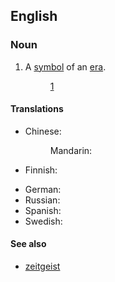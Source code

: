==English==

===Noun===
{{en-noun|head=[[sign]] of the [[times]]|signs of the times}}

# {{lb|en|idiomatic}} A [[symbol]] of an [[era]].
#: {{ux|en|We [the black players]’d get off the coach at away matches and the {{w|National Front}} would be right there in your face. In those days, we didn’t have security and we’d have to [[run the gauntlet]]. We’d get to the players’ entrance and there’d be [[spit]] on my jacket or Cyrille’s shirt. It was a '''sign of the times'''.}} [http://www.theguardian.com/football/2014/jul/25/west-brom-three-degrees-book-extract]

====Translations====
{{trans-top|symbol of an era}}
* Chinese:
*: Mandarin: {{t-needed|cmn}}
* Finnish: {{t|fi|ajan merkki}}
{{trans-mid}}
* German: {{t|de|Zeitzeichen|n}}
* Russian: {{t-needed|ru}}
* Spanish: {{t|es|signo de los tiempos|m}}
* Swedish: {{t|sv|tidstecken|n}}
{{trans-bottom}}

====See also====
* [[zeitgeist]]